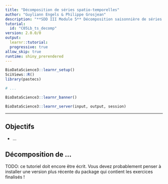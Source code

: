 ```yaml
---
title: "Décomposition de séries spatio-temporelles"
author: "Guyliann Engels & Philippe Grosjean"
description: "**SDD III Module 5** Décomposition saisonnière de séries spatio-temporelles."
tutorial:
  id: "C05Lb_ts_decomp"
version: 2.0.0/0
output:
  learnr::tutorial:
  progressive: true
allow_skip: true
runtime: shiny_prerendered
---
```


```r
BioDataScience3::learnr_setup()
SciViews::R()
library(pastecs)

# ...
```

```r
BioDataScience3::learnr_banner()
```

```r
BioDataScience3::learnr_server(input, output, session)
```

------------------------------------------------------------------------

## Objectifs

-   ...

## Décomposition de ...

TODO: ce tutoriel doit encore être écrit. Vous devez probablement penser à installer une version plus récente du package qui contient les exercices finalisés !
